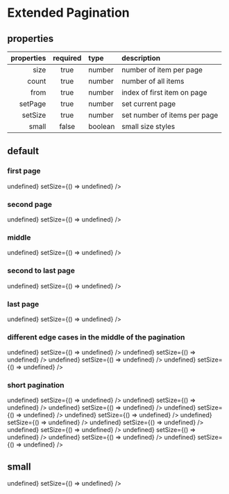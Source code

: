 
<Meta title="Components/ExtendedPagination" component={ExtendedPaginationBox} />

# Extended Pagination

## properties

| properties | required | type    | description                  |
| ---------: | :------: | :------ | :--------------------------- |
|       size |   true   | number  | number of item per page      |
|      count |   true   | number  | number of all items          |
|       from |   true   | number  | index of first item on page  |
|    setPage |   true   | number  | set current page             |
|    setSize |   true   | number  | set number of items per page |
|      small |  false   | boolean | small size styles            |

## default

### first page

<Canvas>
  <Story name="first-page">
    <ExtendedPaginationBox
      count={400}
      from={0}
      size={20}
      setPage={() => undefined}
      setSize={() => undefined}
    />
  </Story>
</Canvas>

### second page

<Canvas>
  <Story name="second-page">
    <ExtendedPaginationBox
      count={400}
      from={20}
      size={20}
      setPage={() => undefined}
      setSize={() => undefined}
    />
  </Story>
</Canvas>

### middle

<Canvas>
  <Story name="middle">
    <ExtendedPaginationBox
      count={400}
      from={240}
      size={20}
      setPage={() => undefined}
      setSize={() => undefined}
    />
  </Story>
</Canvas>

### second to last page

<Canvas>
  <Story name="second-to-last-page">
    <ExtendedPaginationBox
      count={400}
      from={360}
      size={20}
      setPage={() => undefined}
      setSize={() => undefined}
    />
  </Story>
</Canvas>

### last page

<Canvas>
  <Story name="last-page">
    <ExtendedPaginationBox
      count={400}
      from={380}
      size={20}
      setPage={() => undefined}
      setSize={() => undefined}
    />
  </Story>
</Canvas>

### different edge cases in the middle of the pagination

<Canvas>
  <Story name="edge-cases">
    <ExtendedPaginationBox
      count={400}
      from={80}
      size={20}
      setPage={() => undefined}
      setSize={() => undefined}
    />
    <ExtendedPaginationBox
      count={400}
      from={100}
      size={20}
      setPage={() => undefined}
      setSize={() => undefined}
    />
    <ExtendedPaginationBox
      count={400}
      from={280}
      size={20}
      setPage={() => undefined}
      setSize={() => undefined}
    />
    <ExtendedPaginationBox
      count={400}
      from={300}
      size={20}
      setPage={() => undefined}
      setSize={() => undefined}
    />
  </Story>
</Canvas>

### short pagination

<Canvas>
  <Story name="short">
    <ExtendedPaginationBox
      count={60}
      from={0}
      size={20}
      setPage={() => undefined}
      setSize={() => undefined}
    />
    <ExtendedPaginationBox
      count={60}
      from={40}
      size={20}
      setPage={() => undefined}
      setSize={() => undefined}
    />
    <ExtendedPaginationBox
      count={20}
      from={0}
      size={20}
      setPage={() => undefined}
      setSize={() => undefined}
    />
    <ExtendedPaginationBox
      count={60}
      from={20}
      size={20}
      setPage={() => undefined}
      setSize={() => undefined}
    />
    <ExtendedPaginationBox
      count={40}
      from={0}
      size={20}
      setPage={() => undefined}
      setSize={() => undefined}
    />
    <ExtendedPaginationBox
      count={40}
      from={20}
      size={20}
      setPage={() => undefined}
      setSize={() => undefined}
    />
    <ExtendedPaginationBox
      count={100}
      from={20}
      size={20}
      setPage={() => undefined}
      setSize={() => undefined}
    />
    <ExtendedPaginationBox
      count={100}
      from={80}
      size={20}
      setPage={() => undefined}
      setSize={() => undefined}
    />
    <ExtendedPaginationBox
      count={120}
      from={80}
      size={20}
      setPage={() => undefined}
      setSize={() => undefined}
    />
    <ExtendedPaginationBox
      count={140}
      from={20}
      size={20}
      setPage={() => undefined}
      setSize={() => undefined}
    />
    <ExtendedPaginationBox
      count={140}
      from={60}
      size={20}
      setPage={() => undefined}
      setSize={() => undefined}
    />
  </Story>
</Canvas>

## small

<Canvas>
  <Story name="small">
    <ExtendedPaginationBox
      small
      count={400}
      from={0}
      size={20}
      setPage={() => undefined}
      setSize={() => undefined}
    />
  </Story>
</Canvas>
